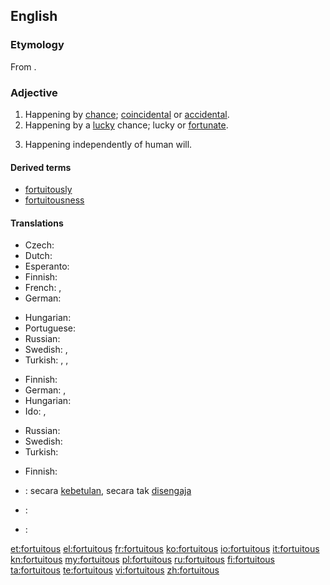 ==English==

===Etymology===
From {{etyl|la}} {{term|fortuitus|fōrtuītus|lang=la}}.

===Adjective===
{{en-adj}}

# Happening by [[chance]]; [[coincidental]] or [[accidental]].
# Happening by a [[lucky]] chance; lucky or [[fortunate]].
# {{legal}} Happening independently of human will.

====Derived terms====
* [[fortuitously]]
* [[fortuitousness]]

====Translations====
{{trans-top|happening by chance, not necessarily a lucky one}}
* Czech: {{t+|cs|náhodný|m}}
* Dutch: {{t+|nl|toevallig}}
* Esperanto: {{t-|eo|hazarda}}
* Finnish: {{t-|fi|sattumanvarainen}}
* French: {{t+|fr|fortuit|m}}, {{t+|fr|fortuite|f}}
* German: {{t+|de|zufällig}}
{{trans-mid}}
* Hungarian: {{t+|hu|váratlan}}
* Portuguese: {{t+|pt|fortuito|m}}
* Russian: {{t+|ru|неожиданный|tr=n'eožídannyj}}
* Swedish: {{t+|sv|tillfällig}}, {{t+|sv|slumpartad}}
* Turkish: {{t+|tr|kazara}}, {{t+|tr|rastlantısal}}, {{t-|tr|tesadüfî}}
{{trans-bottom}}

{{trans-top|happening by a lucky chance}}
* Finnish: {{t+|fi|onnekas}}
* German: {{t+|de|zufällig}}, {{t-|de|durch einen glücklichen Zufall|m}}
* Hungarian: {{t+|hu|véletlen}}
* Ido: {{t+|io|hazardala|xs=Ido}}, {{t+|io|hazarda|xs=Ido}}
{{trans-mid}}
* Russian: {{t+|ru|случайный|tr=slučájnyj}}
* Swedish: {{t+|sv|slumpartad}}
* Turkish: {{t-|tr|şans eseri olarak}}
{{trans-bottom}}

{{trans-top|law: happening independently of human will}}
* Finnish: {{t+|fi|tahaton}}
{{trans-mid}}
{{trans-bottom}}

{{checktrans-top}}
* {{ttbc|id}}: secara [[betul|kebetulan]], secara tak [[sengaja|disengaja]]
{{trans-mid}}
* {{ttbc|ja}}: {{t+|ja|偶然|tr=[[ぐうぜん]], gūzen}}
* {{ttbc|pt}}: {{t+|pt|fortuito}}
{{trans-bottom}}

[[et:fortuitous]]
[[el:fortuitous]]
[[fr:fortuitous]]
[[ko:fortuitous]]
[[io:fortuitous]]
[[it:fortuitous]]
[[kn:fortuitous]]
[[my:fortuitous]]
[[pl:fortuitous]]
[[ru:fortuitous]]
[[fi:fortuitous]]
[[ta:fortuitous]]
[[te:fortuitous]]
[[vi:fortuitous]]
[[zh:fortuitous]]